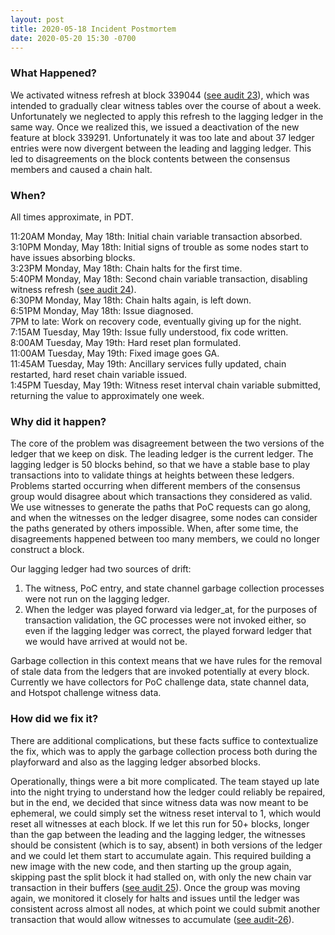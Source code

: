 ```yaml
---
layout: post
title: 2020-05-18 Incident Postmortem
date: 2020-05-20 15:30 -0700
---
```


### What Happened?

We activated witness refresh at block 339044
([see audit 23](https://github.com/helium/miner/blob/master/audit/var-23.md)), which was intended to
gradually clear witness tables over the course of about a week. Unfortunately we neglected to apply
this refresh to the lagging ledger in the same way. Once we realized this, we issued a deactivation
of the new feature at block 339291. Unfortunately it was too late and about 37 ledger entries were
now divergent between the leading and lagging ledger. This led to disagreements on the block
contents between the consensus members and caused a chain halt.

<!--truncate-->

### When?

All times approximate, in PDT.

11:20AM Monday, May 18th: Initial chain variable transaction absorbed. <br/> 3:10PM Monday, May
18th: Initial signs of trouble as some nodes start to have issues absorbing blocks. <br/> 3:23PM
Monday, May 18th: Chain halts for the first time. <br/> 5:40PM Monday, May 18th: Second chain
variable transaction, disabling witness refresh
([see audit 24](https://github.com/helium/miner/blob/master/audit/var-24.md)). <br/> 6:30PM Monday,
May 18th: Chain halts again, is left down. <br/> 6:51PM Monday, May 18th: Issue diagnosed. <br/> 7PM
to late: Work on recovery code, eventually giving up for the night. <br/> 7:15AM Tuesday, May 19th:
Issue fully understood, fix code written. <br/> 8:00AM Tuesday, May 19th: Hard reset plan
formulated. <br/> 11:00AM Tuesday, May 19th: Fixed image goes GA. <br/> 11:45AM Tuesday, May 19th:
Ancillary services fully updated, chain restarted, hard reset chain variable issued. <br/> 1:45PM
Tuesday, May 19th: Witness reset interval chain variable submitted, returning the value to
approximately one week.

### Why did it happen?

The core of the problem was disagreement between the two versions of the ledger that we keep on
disk. The leading ledger is the current ledger. The lagging ledger is 50 blocks behind, so that we
have a stable base to play transactions into to validate things at heights between these ledgers.
Problems started occurring when different members of the consensus group would disagree about which
transactions they considered as valid. We use witnesses to generate the paths that PoC requests can
go along, and when the witnesses on the ledger disagree, some nodes can consider the paths generated
by others impossible. When, after some time, the disagreements happened between too many members, we
could no longer construct a block.

Our lagging ledger had two sources of drift:

1. The witness, PoC entry, and state channel garbage collection processes were not run on the
   lagging ledger.
2. When the ledger was played forward via ledger_at, for the purposes of transaction validation, the
   GC processes were not invoked either, so even if the lagging ledger was correct, the played
   forward ledger that we would have arrived at would not be.

Garbage collection in this context means that we have rules for the removal of stale data from the
ledgers that are invoked potentially at every block. Currently we have collectors for PoC challenge
data, state channel data, and Hotspot challenge witness data.

### How did we fix it?

There are additional complications, but these facts suffice to contextualize the fix, which was to
apply the garbage collection process both during the playforward and also as the lagging ledger
absorbed blocks.

Operationally, things were a bit more complicated. The team stayed up late into the night trying to
understand how the ledger could reliably be repaired, but in the end, we decided that since witness
data was now meant to be ephemeral, we could simply set the witness reset interval to 1, which would
reset all witnesses at each block. If we let this run for 50+ blocks, longer than the gap between
the leading and the lagging ledger, the witnesses should be consistent (which is to say, absent) in
both versions of the ledger and we could let them start to accumulate again. This required building
a new image with the new code, and then starting up the group again, skipping past the split block
it had stalled on, with only the new chain var transaction in their buffers
([see audit 25](https://github.com/helium/miner/blob/master/audit/var-25.md)). Once the group was
moving again, we monitored it closely for halts and issues until the ledger was consistent across
almost all nodes, at which point we could submit another transaction that would allow witnesses to
accumulate ([see audit-26](https://github.com/helium/miner/blob/master/audit/var-26.md)).
